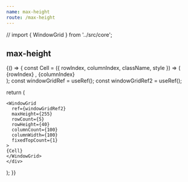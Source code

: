 ```yaml
---
name: max-height
route: /max-height
---
```


// import { WindowGrid } from '../src/core';

## max-height

<Playground>
{() => {
  const Cell = ({ rowIndex, columnIndex, className, style }) => (
      <div className={className} style={style}>
        {rowIndex} , {columnIndex}
      </div>
    );
  const windowGridRef = useRef();
  const windowGridRef2 = useRef();

  
  return (
    <div ref={windowGridRef}>
      <div />
    
    <WindowGrid
      ref={windowGridRef2} 
      maxHeight={255}
      rowCount={5}
      rowHeight={40}
      columnCount={100}
      columnWidth={100}
      fixedTopCount={1}
    >
    {Cell}
    </WindowGrid>
    </div>
  );
}}
</Playground>
